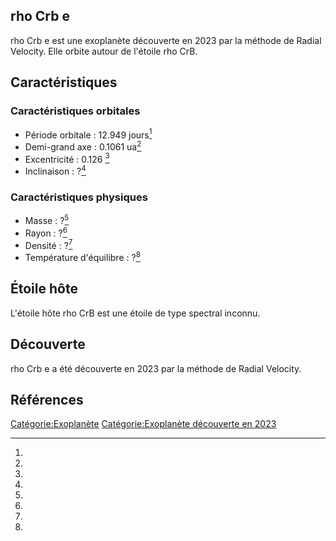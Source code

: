 == rho Crb e ==

{{Infobox Exoplanète
| nom = rho Crb e
| image = 
| légende = 
| étoile = rho CrB
| constellation = 
| ascension_droite = 
| déclinaison = 
| distance = ?
| type_spectral = ?
| masse = ?<ref></ref>
| rayon = ?<ref></ref>
| densité = ?<ref></ref>
| gravité = ?<ref></ref>
| température = ?<ref></ref>
| période = 12.949 j<ref></ref>
| demi_grand_axe = 0.1061 ua<ref></ref>
| excentricité = 0.126 <ref></ref>
| inclinaison = ?<ref></ref>
| méthode_découverte = Radial Velocity
| date_découverte = 2023
| statut = Confirmée
}}

rho Crb e est une exoplanète découverte en 2023 par la méthode de Radial Velocity. Elle orbite autour de l'étoile rho CrB.

== Caractéristiques ==

=== Caractéristiques orbitales ===
* Période orbitale : 12.949 jours<ref></ref>
* Demi-grand axe : 0.1061 ua<ref></ref>
* Excentricité : 0.126 <ref></ref>
* Inclinaison : ?<ref></ref>

=== Caractéristiques physiques ===
* Masse : ?<ref></ref>
* Rayon : ?<ref></ref>
* Densité : ?<ref></ref>
* Température d'équilibre : ?<ref></ref>

== Étoile hôte ==

{{Infobox Étoile
| nom = rho CrB
| image = 
| légende = 
| constellation = 
| ascension_droite = 
| déclinaison = 
| distance = ?
| type_spectral = ?
| magnitude_absolue = 
| magnitude_apparente = 
| masse = ?<ref></ref>
| rayon = ?<ref></ref>
| température = ?<ref></ref>
| métallicité = ?<ref></ref>
| âge = ?<ref></ref>
}}

L'étoile hôte rho CrB est une étoile de type spectral inconnu.

== Découverte ==

rho Crb e a été découverte en 2023 par la méthode de Radial Velocity.

== Références ==
<references />

[[Catégorie:Exoplanète]]
[[Catégorie:Exoplanète découverte en 2023]]
